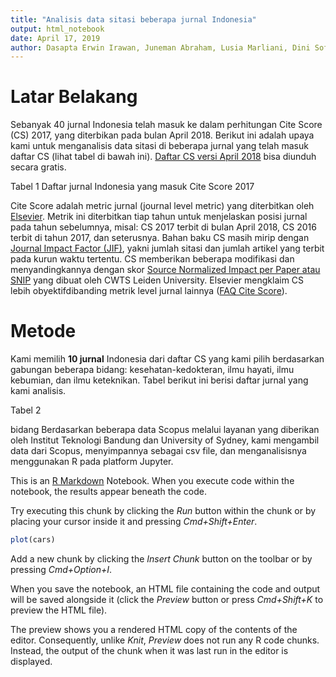 ```yaml
---
title: "Analisis data sitasi beberapa jurnal Indonesia"
output: html_notebook
date: April 17, 2019
author: Dasapta Erwin Irawan, Juneman Abraham, Lusia Marliani, Dini Sofiani Permatasari
---
```


# Latar Belakang
Sebanyak 40 jurnal Indonesia telah masuk ke dalam perhitungan Cite Score (CS) 2017, yang diterbikan pada bulan April 2018. Berikut ini adalah upaya kami untuk menganalisis data sitasi di beberapa jurnal yang telah masuk daftar CS (lihat tabel di bawah ini). [Daftar CS versi April 2018](https://blog.scopus.com/posts/citescore-2017-metrics-now-available) bisa diunduh secara gratis.

Tabel 1 Daftar jurnal Indonesia yang masuk Cite Score 2017


Cite Score adalah metric jurnal (journal level metric) yang diterbitkan oleh [Elsevier](elsevier.com). Metrik ini diterbitkan tiap tahun untuk menjelaskan posisi jurnal pada tahun sebelumnya, misal: CS 2017 terbit di bulan April 2018, CS 2016 terbit di tahun 2017, dan seterusnya. Bahan baku CS masih mirip dengan [Journal Impact Factor (JIF)](https://en.m.wikipedia.org/wiki/Impact_factor), yakni jumlah sitasi dan jumlah artikel yang terbit pada kurun waktu tertentu. CS memberikan beberapa modifikasi dan menyandingkannya dengan skor [Source Normalized Impact per Paper atau SNIP](http://www.journalindicators.com/) yang dibuat oleh CWTS Leiden University. Elsevier mengklaim CS lebih obyektifdibanding metrik level jurnal lainnya ([FAQ Cite Score](https://journalmetrics.scopus.com/index.php/Faqs)). 

# Metode
Kami memilih **10 jurnal** Indonesia dari daftar CS yang kami pilih berdasarkan gabungan beberapa bidang: kesehatan-kedokteran, ilmu hayati, ilmu kebumian, dan ilmu keteknikan. Tabel berikut ini berisi daftar jurnal yang kami analisis.

Tabel 2 


bidang Berdasarkan beberapa data Scopus melalui layanan yang diberikan oleh Institut Teknologi Bandung dan University of Sydney, kami mengambil data dari Scopus, menyimpannya sebagai csv file, dan menganalisisnya menggunakan R pada platform Jupyter.


This is an [R Markdown](http://rmarkdown.rstudio.com) Notebook. When you execute code within the notebook, the results appear beneath the code. 

Try executing this chunk by clicking the *Run* button within the chunk or by placing your cursor inside it and pressing *Cmd+Shift+Enter*. 

```r
plot(cars)
```

Add a new chunk by clicking the *Insert Chunk* button on the toolbar or by pressing *Cmd+Option+I*.

When you save the notebook, an HTML file containing the code and output will be saved alongside it (click the *Preview* button or press *Cmd+Shift+K* to preview the HTML file). 

The preview shows you a rendered HTML copy of the contents of the editor. Consequently, unlike *Knit*, *Preview* does not run any R code chunks. Instead, the output of the chunk when it was last run in the editor is displayed.

